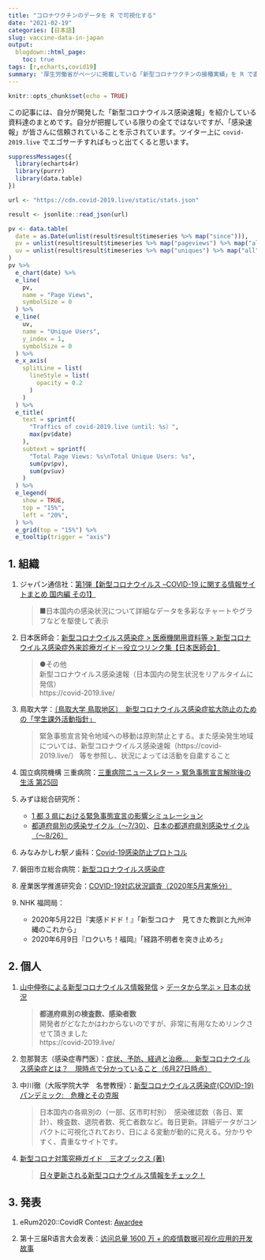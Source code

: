 ```yaml
---
title: "コロナワクチンのデータを R で可視化する"
date: "2021-02-19"
categories: [日本語]
slug: vaccine-data-in-japan
output:
  blogdown::html_page:
    toc: true
tags: [r,echarts,covid19]
summary: '厚生労働省がページに掲載している「新型コロナワクチンの接種実績」を R で直接に取得して可視化する方法を紹介します。'
---
```


```r
knitr::opts_chunk$set(echo = TRUE)
```

この記事には、自分が開発した「新型コロナウイルス感染速報」を紹介している資料達のまとめです。自分が把握している限りの全てではないですが、「感染速報」が皆さんに信頼されていることを示されています。ツイター上に `covid-2019.live` でエゴサーチすればもっと出てくると思います。

```r
suppressMessages({
  library(echarts4r)
  library(purrr)
  library(data.table)
})

url <- "https://cdn.covid-2019.live/static/stats.json"

result <- jsonlite::read_json(url)

pv <- data.table(
  date = as.Date(unlist(result$result$timeseries %>% map("since"))),
  pv = unlist(result$result$timeseries %>% map("pageviews") %>% map("all")),
  uv = unlist(result$result$timeseries %>% map("uniques") %>% map("all"))
)
pv %>%
  e_chart(date) %>%
  e_line(
    pv,
    name = "Page Views",
    symbolSize = 0
  ) %>%
  e_line(
    uv,
    name = "Unique Users",
    y_index = 1,
    symbolSize = 0
  ) %>%
  e_x_axis(
    splitLine = list(
      lineStyle = list(
        opacity = 0.2
      )
    )
  ) %>%
  e_title(
    text = sprintf(
      "Traffics of covid-2019.live（until: %s）",
      max(pv$date)
    ),
    subtext = sprintf(
      "Total Page Views: %s\nTotal Unique Users: %s",
      sum(pv$pv),
      sum(pv$uv)
    )
  ) %>%
  e_legend(
    show = TRUE,
    top = "15%",
    left = "20%",
  ) %>%
  e_grid(top = "15%") %>%
  e_tooltip(trigger = "axis")
```

## 1. 組織

1. ジャパン通信社：[第1弾【新型コロナウイルス –COVID-19 に関する情報サイトまとめ 国内編 その1】](https://www.japan-tsushin.co.jp/news/?p=165)

    > ■日本国内の感染状況について詳細なデータを多彩なチャートやグラフなどを駆使して表示

2. 日本医師会：[新型コロナウイルス感染症 > 医療機関用資料等 > 新型コロナウイルス感染症外来診療ガイド－役立つリンク集【日本医師会】](https://www.med.or.jp/dl-med/kansen/novel_corona/link/yakulink.pdf)

    > ●その他  
    > 新型コロナウイルス感染速報（日本国内の発生状況をリアルタイムに発信）  
    > https://covid-2019.live/  

3. 鳥取大学：[〔鳥取大学 鳥取地区〕　新型コロナウイルス感染症拡大防止のための「学生課外活動指針」](https://www.tottori-u.ac.jp/secure/17792/kagai-sisin210119.pdf)

    > 緊急事態宣言発令地域への移動は原則禁止とする。また感染発生地域については、新型コロナウイルス感染速報（https://covid-2019.live/） 等を参照し、状況によっては活動を自粛すること
    
4. 国立病院機構 三重病院：[三重病院ニュースレター > 緊急事態宣言解除後の生活 第25回](https://mie.hosp.go.jp/common/letter/nl_2006_02.pdf)

5. みずほ総合研究所：
    - [1 都 3 県における緊急事態宣言の影響シミュレーション](https://www.mizuho-ri.co.jp/publication/research/pdf/insight/jp210108.pdf)
    - [都道府県別の感染サイクル（～7/30）](http://www.pref.osaka.lg.jp/attach/1949/00004348/02.pdf)、[日本の都道府県別感染サイクル（～8/26）](https://orgwww2.bousai.metro.tokyo.lg.jp/_res/projects/default_project/_page_/001/011/782/20200827/20200827siryou.pdf)
  
6. みなみかしわ駅ノ歯科：[Covid-19感染防止プロトコル](https://minamikashiwa-shika.com/covid19.html)

7. 磐田市立総合病院：[新型コロナウイルス感染症](https://www.hospital.iwata.shizuoka.jp/feature/public-lectures/upload/20201224-175733-4953.pdf)

8. 産業医学推進研究会：[COVID-19対応状況調査（2020年5月実施分）](http://www.sansuiken.org/support/200605%20COVID-19_SSK_3rd_open_forHP.pdf)

9. NHK 福岡局：
    - 2020年5月22日『実感ドドド！』「新型コロナ　見てきた教訓と九州沖縄のこれから」
    - 2020年6月9日『ロクいち！福岡』「経路不明者を突き止めろ」

## 2. 個人

1. [山中伸弥による新型コロナウイルス情報発信](https://covid19-yamanaka.com/) > [データから学ぶ > 日本の状況](https://covid19-yamanaka.com/cont3/16.html)

    > **都道府県別の検査数、感染者数**  
    > 開発者がどなたかはわからないのですが、非常に有用なためリンクさせて頂きました  
    > https://covid-2019.live/

2. 忽那賢志（感染症専門医）：[症状、予防、経過と治療…　新型コロナウイルス感染症とは？　現時点で分かっていること（6月27日時点）](https://news.yahoo.co.jp/byline/kutsunasatoshi/20200627-00185362/)

3. 中川徹（大阪学院大学　名誉教授）：[新型コロナウイルス感染症(COVID-19)パンデミック:　危機とその克服](https://www.osaka-gu.ac.jp/php/nakagawa/TRIZ/jforum/2020Forum/Corvid19Crisis2020/Corvid19Crisis-index.html)

    > 日本国内の各県別の（一部、区市町村別）　感染確認数（各日、累計）、検査数、退院者数、死亡者数など。毎日更新。詳細データがコンパクトに可視化されており、日による変動が動的に見える。分かりやすく、貴重なサイトです。

4. [新型コロナ対策究極ガイド　三才ブックス (著)](https://www.amazon.co.jp/%E6%96%B0%E5%9E%8B%E3%82%B3%E3%83%AD%E3%83%8A%E5%AF%BE%E7%AD%96%E7%A9%B6%E6%A5%B5%E3%82%AC%E3%82%A4%E3%83%89-%E4%B8%89%E6%89%8D%E3%83%96%E3%83%83%E3%82%AF%E3%82%B9-ebook/dp/B08R3DMZPC)
   
    > [日々更新される新型コロナウイルス情報をチェック！](https://books.google.co.jp/books?id=N0kQEAAAQBAJ&pg=PA32&lpg=PA32&dq=%22covid-2019.live%22&source=bl&ots=pU6-F4FOvQ&sig=ACfU3U1TFsKbrU02wb0B1Bc-MVVK0CzL4w&hl=zh-CN&sa=X&ved=2ahUKEwjourvNleHuAhXCAYgKHapxDr44KBDoATAGegQIBRAC#v=onepage&q=%22covid-2019.live%22&f=false)

## 3. 発表

1. eRum2020::CovidR Contest: [Awardee](https://milano-r.github.io/erum2020-covidr-contest/index.html)

2. 第十三届R语言大会发表：[访问总量 1600 万 + 的疫情数据可视化应用的开发故事](https://china-r.org/files/ChinaR_13th.pdf)
